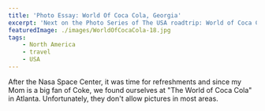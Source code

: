 ```yaml
---
title: 'Photo Essay: World Of Coca Cola, Georgia'
excerpt: 'Next on the Photo Series of The USA roadtrip: World of Coca Cola'
featuredImage: ./images/WorldOfCocaCola-18.jpg
tags:
    - North America
    - travel
    - USA
---
```


After the Nasa Space Center, it was time for refreshments and since my Mom is a big fan of Coke, we found ourselves at "The World of Coca Cola" in Atlanta. Unfortunately, they don't allow pictures in most areas.

<ImageGallery relativeDirectory={props.path} />
